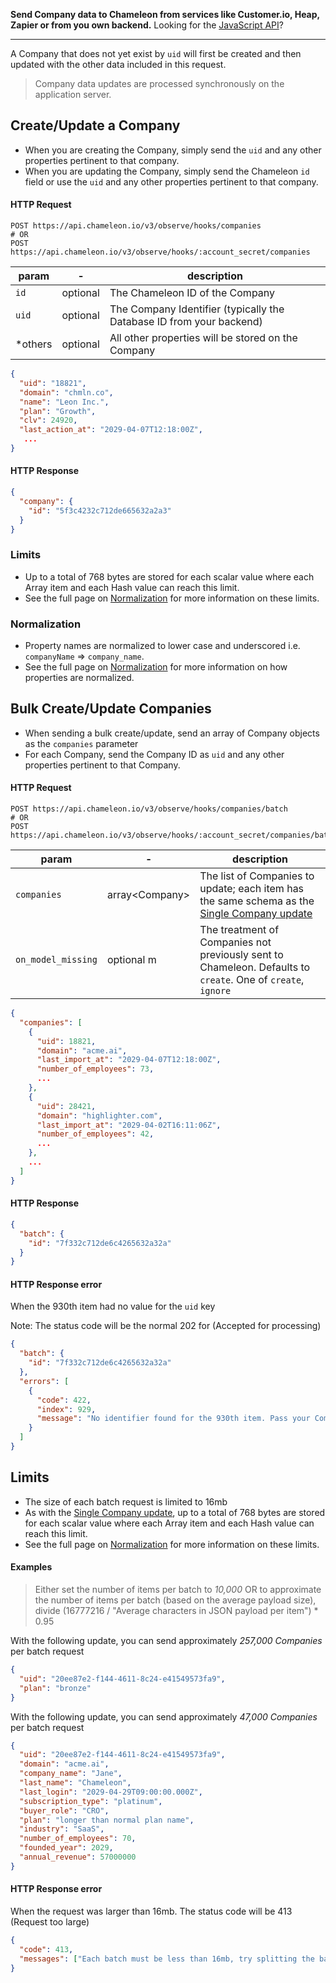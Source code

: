 **Send Company data to Chameleon from services like Customer.io, Heap, Zapier or from you own backend.** Looking for the [JavaScript API](/js/profiles.md?id=company)?

------

A Company that does not yet exist by `uid` will first be created and then updated with the other data included in this request.

> Company data updates are processed synchronously on the application server.



## Create/Update a Company

- When you are creating the Company, simply send the `uid` and any other properties pertinent to that company.
- When you are updating the Company, simply send the Chameleon `id` field or use the `uid` and any other properties pertinent to that company.



#### HTTP Request

```
POST https://api.chameleon.io/v3/observe/hooks/companies
# OR
POST https://api.chameleon.io/v3/observe/hooks/:account_secret/companies
```

| param   | -        | description                                                          |
|---------|----------|----------------------------------------------------------------------|
| `id`    | optional | The Chameleon ID of the Company                                      |
| `uid`   | optional | The Company Identifier (typically the Database ID from your backend) |
| *others | optional | All other properties will be stored on the Company                   |

```json
{
  "uid": "18821",
  "domain": "chmln.co",
  "name": "Leon Inc.",
  "plan": "Growth",
  "clv": 24920,
  "last_action_at": "2029-04-07T12:18:00Z",
   ...
}
```



#### HTTP Response

```json
{
  "company": {
    "id": "5f3c4232c712de665632a2a3"
  }
}
```


### Limits

- Up to a total of 768 bytes are stored for each scalar value where each Array item and each Hash value can reach this limit.
- See the full page on [Normalization](/concepts/normalization.md?id=limits) for more information on these limits.

### Normalization

- Property names are normalized to lower case and underscored i.e. `companyName` => `company_name`.
- See the full page on [Normalization](/concepts/normalization.md?id=properties) for more information on how properties are normalized.


## Bulk Create/Update Companies

- When sending a bulk create/update, send an array of Company objects as the `companies` parameter
- For each Company, send the Company ID as `uid` and any other properties pertinent to that Company.

#### HTTP Request

```
POST https://api.chameleon.io/v3/observe/hooks/companies/batch
# OR
POST https://api.chameleon.io/v3/observe/hooks/:account_secret/companies/batch
```

| param              | -                    | description                                                                                                                              |
|--------------------|----------------------|------------------------------------------------------------------------------------------------------------------------------------------|
| `companies`        | array&lt;Company&gt; | The list of Companies to update; each item has the same schema as the [Single Company update](/webhooks/companies.md?id=companies-update) |
| `on_model_missing` | optional        m    | The treatment of Companies not previously sent to Chameleon. Defaults to `create`. One of `create`, `ignore`                             |

```json
{
  "companies": [
    {
      "uid": 18821,
      "domain": "acme.ai",
      "last_import_at": "2029-04-07T12:18:00Z",
      "number_of_employees": 73,
      ...
    },
    {
      "uid": 28421,
      "domain": "highlighter.com",
      "last_import_at": "2029-04-02T16:11:06Z",
      "number_of_employees": 42,
      ...
    },
    ...
  ]
}
```


#### HTTP Response

```json
{
  "batch": {
    "id": "7f332c712de6c4265632a32a"
  }
}
```

#### HTTP Response error

When the 930th item had no value for the `uid` key

Note: The status code will be the normal 202 for (Accepted for processing)

```json
{
  "batch": {
    "id": "7f332c712de6c4265632a32a"
  },
  "errors": [
    {
      "code": 422,
      "index": 929,
      "message": "No identifier found for the 930th item. Pass your Company ID as the `uid` parameter"
    }
  ]
}
```

## Limits

- The size of each batch request is limited to 16mb
- As with the [Single Company update](/webhooks/companies.md?id=companies-update), up to a total of 768 bytes are stored for each scalar value where each Array item and each Hash value can reach this limit.
- See the full page on [Normalization](/concepts/normalization.md?id=limits) for more information on these limits.

#### Examples

> Either set the number of items per batch to _10,000_ OR to approximate the number of
> items per batch (based on the average payload size), divide (16777216 / "Average characters in JSON payload per item") * 0.95

With the following update, you can send approximately _257,000 Companies_ per batch request

```json
{
  "uid": "20ee87e2-f144-4611-8c24-e41549573fa9",
  "plan": "bronze"
}
```

With the following update, you can send approximately _47,000 Companies_ per batch request

```json
{
  "uid": "20ee87e2-f144-4611-8c24-e41549573fa9",
  "domain": "acme.ai",
  "company_name": "Jane",
  "last_name": "Chameleon",
  "last_login": "2029-04-29T09:00:00.000Z",
  "subscription_type": "platinum",
  "buyer_role": "CRO",
  "plan": "longer than normal plan name",
  "industry": "SaaS",
  "number_of_employees": 70,
  "founded_year": 2029,
  "annual_revenue": 57000000
}
```

#### HTTP Response error

When the request was larger than 16mb. The status code will be 413 (Request too large)

```json
{
  "code": 413,
  "messages": ["Each batch must be less than 16mb, try splitting the batch in half"]
}
```
